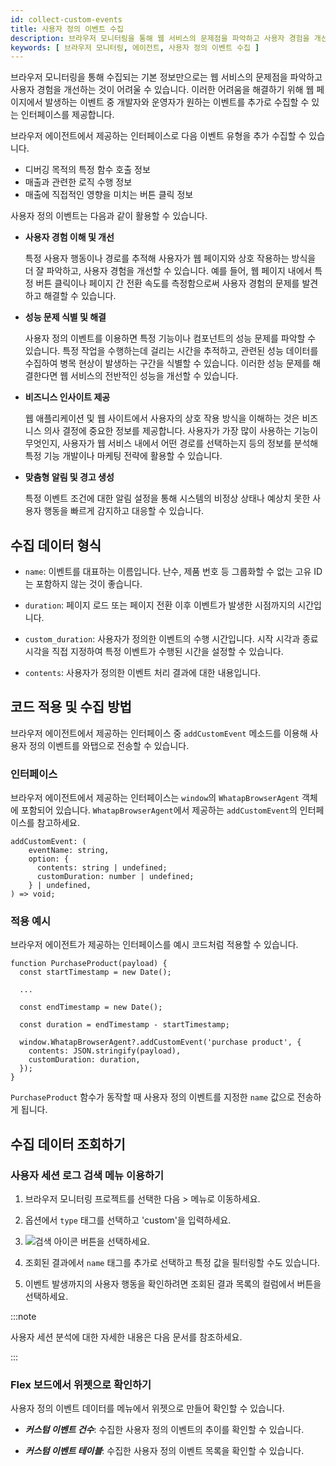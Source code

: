 ```yaml
---
id: collect-custom-events
title: 사용자 정의 이벤트 수집
description: 브라우저 모니터링을 통해 웹 서비스의 문제점을 파악하고 사용자 경험을 개선하기 위해, 웹 페이지에서 발생하는 이벤트 중 개발자와 운영자가 원하는 이벤트를 추가로 수집할 수 있는 인터페이스를 제공합니다.
keywords: [ 브라우저 모니터링, 에이전트, 사용자 정의 이벤트 수집 ]
---
```


브라우저 모니터링을 통해 수집되는 기본 정보만으로는 웹 서비스의 문제점을 파악하고 사용자 경험을 개선하는 것이 어려울 수 있습니다. 이러한 어려움을 해결하기 위해 웹 페이지에서 발생하는 이벤트 중 개발자와 운영자가 원하는 이벤트를 추가로 수집할 수 있는 인터페이스를 제공합니다.

브라우저 에이전트에서 제공하는 인터페이스로 다음 이벤트 유형을 추가 수집할 수 있습니다.

* 디버깅 목적의 특정 함수 호출 정보
* 매출과 관련한 로직 수행 정보
* 매출에 직접적인 영향을 미치는 버튼 클릭 정보

사용자 정의 이벤트는 다음과 같이 활용할 수 있습니다.

* **사용자 경험 이해 및 개선**

  특정 사용자 행동이나 경로를 추적해 사용자가 웹 페이지와 상호 작용하는 방식을 더 잘 파악하고, 사용자 경험을 개선할 수 있습니다. 예를 들어, 웹 페이지 내에서 특정 버튼 클릭이나 페이지 간 전환 속도를 측정함으로써 사용자 경험의 문제를 발견하고 해결할 수 있습니다.

* **성능 문제 식별 및 해결**

  사용자 정의 이벤트를 이용하면 특정 기능이나 컴포넌트의 성능 문제를 파악할 수 있습니다. 특정 작업을 수행하는데 걸리는 시간을 추적하고, 관련된 성능 데이터를 수집하여 병목 현상이 발생하는 구간을 식별할 수 있습니다. 이러한 성능 문제를 해결한다면 웹 서비스의 전반적인 성능을 개선할 수 있습니다.

* **비즈니스 인사이트 제공**

  웹 애플리케이션 및 웹 사이트에서 사용자의 상호 작용 방식을 이해하는 것은 비즈니스 의사 결정에 중요한 정보를 제공합니다. 사용자가 가장 많이 사용하는 기능이 무엇인지, 사용자가 웹 서비스 내에서 어떤 경로를 선택하는지 등의 정보를 분석해 특정 기능 개발이나 마케팅 전략에 활용할 수 있습니다.

* **맞춤형 알림 및 경고 생성**

  특정 이벤트 조건에 대한 알림 설정을 통해 시스템의 비정상 상태나 예상치 못한 사용자 행동을 빠르게 감지하고 대응할 수 있습니다.

## 수집 데이터 형식

* `name`: 이벤트를 대표하는 이름입니다. 난수, 제품 번호 등 그룹화할 수 없는 고유 ID는 포함하지 않는 것이 좋습니다.

* `duration`: 페이지 로드 또는 페이지 전환 이후 이벤트가 발생한 시점까지의 시간입니다.

* `custom_duration`: 사용자가 정의한 이벤트의 수행 시간입니다. 시작 시각과 종료 시각을 직접 지정하여 특정 이벤트가 수행된 시간을 설정할 수 있습니다.

* `contents`: 사용자가 정의한 이벤트 처리 결과에 대한 내용입니다.

## 코드 적용 및 수집 방법

브라우저 에이전트에서 제공하는 인터페이스 중 `addCustomEvent` 메소드를 이용해 사용자 정의 이벤트를 와탭으로 전송할 수 있습니다.

### 인터페이스

브라우저 에이전트에서 제공하는 인터페이스는 `window`의 `WhatapBrowserAgent` 객체에 포함되어 있습니다. `WhatapBrowserAgent`에서 제공하는 `addCustomEvent`의 인터페이스를 참고하세요.

```tsx title='Typescript'
addCustomEvent: (
    eventName: string,
    option: {
      contents: string | undefined;
      customDuration: number | undefined;
    } | undefined,
) => void;
```

### 적용 예시

브라우저 에이전트가 제공하는 인터페이스를 예시 코드처럼 적용할 수 있습니다.

```tsx title='Typescript'
function PurchaseProduct(payload) {
  const startTimestamp = new Date();

  ...

  const endTimestamp = new Date();

  const duration = endTimestamp - startTimestamp;

  window.WhatapBrowserAgent?.addCustomEvent('purchase product', {
    contents: JSON.stringify(payload),
    customDuration: duration,
  });
}
```

`PurchaseProduct` 함수가 동작할 때 사용자 정의 이벤트를 지정한 `name` 값으로 전송하게 됩니다.

## 수집 데이터 조회하기

### 사용자 세션 로그 검색 메뉴 이용하기

1. 브라우저 모니터링 프로젝트를 선택한 다음 <Cmdname sid="side_analysis" className="uitext" /> &gt; <Cmdname sid="side_userSessionEventSearch" className="uitext" /> 메뉴로 이동하세요.

1. <Cmdname sid="filter" className="uitext" /> 옵션에서 <code>type</code> 태그를 선택하고 'custom'을 입력하세요.

    <ImgLang img='collect-custom-events-example01.png' desc='필터 검색' />

1. ![검색 아이콘](/img/ico-btn-search.png) 버튼을 선택하세요.

1. 조회된 결과에서 `name` 태그를 추가로 선택하고 특정 값을 필터링할 수도 있습니다.

    <ImgLang img='collect-custom-events-example02.png' desc='필터 검색' />

1. 이벤트 발생까지의 사용자 행동을 확인하려면 조회된 결과 목록의 <Cmdname sid="TTL07736" className="uitext" /> 컬럼에서 <Cmdname sid="analysis" className="uitext" /> 버튼을 선택하세요.

    <ImgLang img='collect-custom-events-example03.png' desc='사용자 세션 분석' />

:::note

사용자 세션 분석에 대한 자세한 내용은 다음 문서를 참조하세요.

:::

### Flex 보드에서 위젯으로 확인하기

사용자 정의 이벤트 데이터를 <Cmdname sid="side_flexboard" className="uitext" /> 메뉴에서 위젯으로 만들어 확인할 수 있습니다.

<ImgLang img='browser-flexboard-custom-event-widget.png' desc='커스텀 이벤트 위젯' />

* ***커스텀 이벤트 건수***: 수집한 사용자 정의 이벤트의 추이를 확인할 수 있습니다.

* ***커스텀 이벤트 테이블***: 수집한 사용자 정의 이벤트 목록을 확인할 수 있습니다.